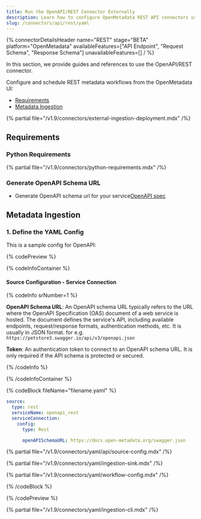 ```yaml
---
title: Run the OpenAPI/REST Connector Externally
description: Learn how to configure OpenMetadata REST API connectors using YAML. Complete documentation with examples, parameters, and best practices for seamless integration.
slug: /connectors/api/rest/yaml
---
```


{% connectorDetailsHeader
name="REST"
stage="BETA"
platform="OpenMetadata"
availableFeatures=["API Endpoint", "Request Schema", "Response Schema"]
unavailableFeatures=[]
/ %}

In this section, we provide guides and references to use the OpenAPI/REST connector.

Configure and schedule REST metadata workflows from the OpenMetadata UI:

- [Requirements](#requirements)
- [Metadata Ingestion](#metadata-ingestion)

{% partial file="/v1.9/connectors/external-ingestion-deployment.mdx" /%}

## Requirements

### Python Requirements

{% partial file="/v1.9/connectors/python-requirements.mdx" /%}


### Generate OpenAPI Schema URL

- Generate OpenAPI schema url for your service[OpenAPI spec](https://swagger.io/specification/#openapi-document)


## Metadata Ingestion

### 1. Define the YAML Config

This is a sample config for OpenAPI:

{% codePreview %}

{% codeInfoContainer %}

#### Source Configuration - Service Connection

{% codeInfo srNumber=1 %}

**OpenAPI Schema URL**:
An OpenAPI schema URL typically refers to the URL where the OpenAPI Specification (OAS) document of a web service is hosted. The document defines the service's API, including available endpoints, request/response formats, authentication methods, etc. It is usually in JSON format. for e.g. `https://petstore3.swagger.io/api/v3/openapi.json`

**Token**: An authentication token to connect to an OpenAPI schema URL. It is only required if the API schema is protected or secured.

{% /codeInfo %}

{% /codeInfoContainer %}

{% codeBlock fileName="filename.yaml" %}

```yaml {% isCodeBlock=true %}
source:
  type: rest
  serviceName: openapi_rest
  serviceConnection:
    config:
      type: Rest
```
```yaml {% srNumber=1 %}
      openAPISchemaURL: https://docs.open-metadata.org/swagger.json

```


{% partial file="/v1.9/connectors/yaml/api/source-config.mdx" /%}

{% partial file="/v1.9/connectors/yaml/ingestion-sink.mdx" /%}

{% partial file="/v1.9/connectors/yaml/workflow-config.mdx" /%}

{% /codeBlock %}

{% /codePreview %}

{% partial file="/v1.9/connectors/yaml/ingestion-cli.mdx" /%}
